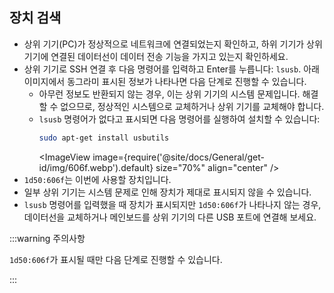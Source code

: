 ## 장치 검색
* 상위 기기(PC)가 정상적으로 네트워크에 연결되었는지 확인하고, 하위 기기가 상위 기기에 연결된 데이터선이 데이터 전송 기능을 가지고 있는지 확인하세요.
* 상위 기기로 SSH 연결 후 다음 명령어를 입력하고 Enter를 누릅니다: `lsusb`. 아래 이미지에서 동그라미 표시된 정보가 나타나면 다음 단계로 진행할 수 있습니다.
    * 아무런 정보도 반환되지 않는 경우, 이는 상위 기기의 시스템 문제입니다. 해결할 수 없으므로, 정상적인 시스템으로 교체하거나 상위 기기를 교체해야 합니다.
    * `lsusb` 명령어가 없다고 표시되면 다음 명령어를 실행하여 설치할 수 있습니다:
        ```bash
        sudo apt-get install usbutils
        ```
        <ImageView image={require('@site/docs/General/get-id/img/606f.webp').default} size="70%" align="center" />
* `1d50:606f`는 이번에 사용할 장치입니다.
* 일부 상위 기기는 시스템 문제로 인해 장치가 제대로 표시되지 않을 수 있습니다.
* `lsusb` 명령어를 입력했을 때 장치가 표시되지만 `1d50:606f`가 나타나지 않는 경우, 데이터선을 교체하거나 메인보드를 상위 기기의 다른 USB 포트에 연결해 보세요.

:::warning 주의사항

`1d50:606f`가 표시될 때만 다음 단계로 진행할 수 있습니다.

:::
